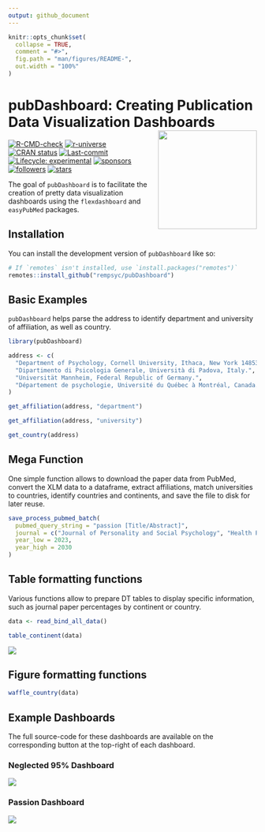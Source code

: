 ```yaml
---
output: github_document
---
```


<!-- README.md is generated from README.Rmd. Please edit that file -->

```r
knitr::opts_chunk$set(
  collapse = TRUE,
  comment = "#>",
  fig.path = "man/figures/README-",
  out.width = "100%"
)
```

# pubDashboard: Creating Publication Data Visualization Dashboards <img src='man/figures/logo.png' align="right" height="139" style="float:right; height:200px;" />

<!-- badges: start -->
[![R-CMD-check](https://github.com/rempsyc/pubDashboard/actions/workflows/R-CMD-check.yaml/badge.svg)](https://github.com/rempsyc/pubDashboard/actions)
[![r-universe](https://rempsyc.r-universe.dev/badges/pubDashboard)](https://rempsyc.r-universe.dev/ui/#package:pubDashboard)
[![CRAN status](https://www.r-pkg.org/badges/version/pubDashboard)](https://CRAN.R-project.org/package=pubDashboard)
[![Last-commit](https://img.shields.io/github/last-commit/rempsyc/pubDashboard)](https://github.com/rempsyc/pubDashboard/commits/main)
[![Lifecycle: experimental](https://img.shields.io/badge/lifecycle-experimental-orange.svg)](https://lifecycle.r-lib.org/articles/stages.html#experimental)
[![sponsors](https://img.shields.io/github/sponsors/rempsyc)](https://github.com/sponsors/rempsyc)
[![followers](https://img.shields.io/github/followers/rempsyc?style=social)](https://github.com/rempsyc?tab=followers)
[![stars](https://img.shields.io/github/stars/rempsyc/pubDashboard?style=social)](https://github.com/rempsyc/pubDashboard/stargazers)
<!-- badges: end -->

The goal of `pubDashboard` is to facilitate the creation of pretty data visualization dashboards using the `flexdashboard` and `easyPubMed` packages.

## Installation

You can install the development version of `pubDashboard` like so:

``` r
# If `remotes` isn't installed, use `install.packages("remotes")`
remotes::install_github("rempsyc/pubDashboard")
```

## Basic Examples

`pubDashboard` helps parse the address to identify department and university of affiliation, as well as country.

```r
library(pubDashboard)

address <- c(
  "Department of Psychology, Cornell University, Ithaca, New York 14853-7601.",
  "Dipartimento di Psicologia Generale, Università di Padova, Italy.",
  "Universität Mannheim, Federal Republic of Germany.",
  "Département de psychologie, Université du Québec à Montréal, Canada."
)

get_affiliation(address, "department")

get_affiliation(address, "university")

get_country(address)
```

## Mega Function

One simple function allows to download the paper data from PubMed, convert the XLM data to a dataframe, extract affiliations, match universities to countries, identify countries and continents, and save the file to disk for later reuse.

```r
save_process_pubmed_batch(
  pubmed_query_string = "passion [Title/Abstract]",
  journal = c("Journal of Personality and Social Psychology", "Health Psychology"),
  year_low = 2023,
  year_high = 2030
)
```

## Table formatting functions

Various functions allow to prepare DT tables to display specific information, such as journal paper percentages by continent or country.

```r
data <- read_bind_all_data()
```

```r
table_continent(data)
```


![](man/figures/table_journal_continent.png)

## Figure formatting functions

```r
waffle_country(data)
```


## Example Dashboards

The full source-code for these dashboards are available on the corresponding button at the top-right of each dashboard.

### Neglected 95% Dashboard

[![](man/figures/n95.png)](https://remi-theriault.com/dashboards/neglected_95)

### Passion Dashboard

[![](man/figures/passion.png)](https://remi-theriault.com/dashboards/passion)
